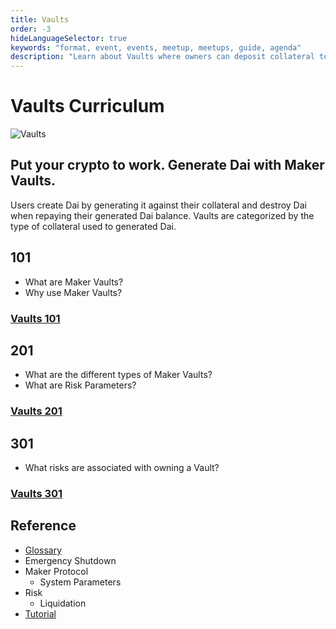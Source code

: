 ```yaml
---
title: Vaults
order: -3
hideLanguageSelector: true
keywords: "format, event, events, meetup, meetups, guide, agenda"
description: "Learn about Vaults where owners can deposit collateral to generate Dai."
---
```


# Vaults Curriculum

<InfoBlock>

![Vaults](/images/illustrations/Astro-2.png)

<Box>

## Put your crypto to work. Generate Dai with Maker Vaults.

</Box>

</InfoBlock>

Users create Dai by generating it against their collateral and destroy Dai when repaying their generated Dai balance. Vaults are categorized by the type of collateral used to generated Dai.

<Column>

<Box>

<Aligner center>

## 101

</Aligner>

- What are Maker Vaults?
- Why use Maker Vaults?

<Aligner center>

### [Vaults 101](/learn/vaults03/vaults101/)

</Aligner>

</Box>

<Box>

<Aligner center>

## 201

</Aligner>

- What are the different types of Maker Vaults?
- What are Risk Parameters?

<Aligner center>

### [Vaults 201](/learn/vaults03/vaults201/)

</Aligner>

</Box>

</Column>

<Column>

<Box>

<Aligner center>

## 301

</Aligner>

- What risks are associated with owning a Vault?

<Aligner center>

### [Vaults 301](/learn/vaults03/vaults301/)

</Aligner>

</Box>

<Box>

<Aligner center>

## Reference

</Aligner>

- [Glossary]()
- Emergency Shutdown
- Maker Protocol
  - System Parameters
- Risk
  - Liquidation
- [Tutorial](/learn/vaults03/vaults-tutorial.mdx/)

</Box>

</Column>